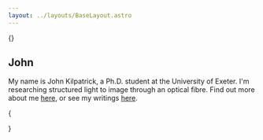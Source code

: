 ```yaml
---
layout: ../layouts/BaseLayout.astro
---
```



{<Hero/>}

## John

My name is John Kilpatrick, a Ph.D. student at the University of Exeter.
I'm researching structured light to image through an optical fibre.
Find out more about me [here](/about), or see my writings [here](/post).


{<Footer/>}
